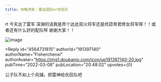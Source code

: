 ```yaml
---
title: 攻略求助｜雷达国际or优菈队
---
```



<Forum groupName="原神" groupUrl="https://www.douban.com/group/genshin/" archivedAt="2025-05-16T16:43:10.451Z">
  <Post
    id="261853150"
    title="攻略求助｜雷达国际or优菈队"
    url="https://www.douban.com/group/topic/261853150/?_spm_id=MjEyNDc5NjI0"
    pubTime="2022-03-08"
    highlightUserId="191397140"
  >
rt 今天出了雷军
深渊的话我是弄个达达双火将军还是优菈帝君修女将军呀！！或者还有什么好的配队咩
谢谢大家！！

![image](https://img3.doubanio.com/view/group_topic/l/public/p533660923.webp)

<Reply
  id="4564731815"
  authorId="191397140"
  authorName="Fisherchenxi"
  authorAvatar="https://img1.doubanio.com/icon/up191397140-20.jpg"
  pubTime="2022-03-08"
  pubLocation="20:48:02"
  upvotes={0}
>
公子队不如上个风辅，把雷神给优菈队吧
</Reply>
  </Post>
</Forum>
